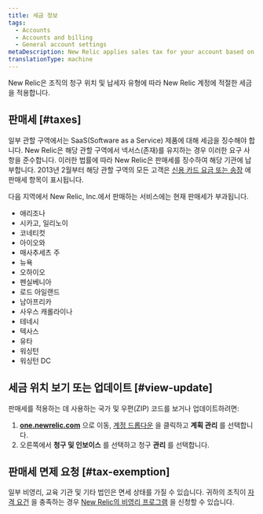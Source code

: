 ```yaml
---
title: 세금 정보
tags:
  - Accounts
  - Accounts and billing
  - General account settings
metaDescription: New Relic applies sales tax for your account based on your location.
translationType: machine
---
```


New Relic은 조직의 청구 위치 및 납세자 유형에 따라 New Relic 계정에 적절한 세금을 적용합니다.

## 판매세 [#taxes]

일부 관할 구역에서는 SaaS(Software as a Service) 제품에 대해 세금을 징수해야 합니다. New Relic은 해당 관할 구역에서 넥서스(존재)를 유지하는 경우 이러한 요구 사항을 준수합니다. 이러한 법률에 따라 New Relic은 판매세를 징수하여 해당 기관에 납부합니다. 2013년 2월부터 해당 관할 구역의 모든 고객은 [신용 카드 요금 또는 송장](/docs/accounts-partnerships/accounts/account-billing-usage/invoices-receipts) 에 판매세 항목이 표시됩니다.

다음 지역에서 New Relic, Inc.에서 판매하는 서비스에는 현재 판매세가 부과됩니다.

* 애리조나
* 시카고, 일리노이
* 코네티컷
* 아이오와
* 매사추세츠 주
* 뉴욕
* 오하이오
* 펜실베니아
* 로드 아일랜드
* 남아프리카
* 사우스 캐롤라이나
* 테네시
* 텍사스
* 유타
* 워싱턴
* 워싱턴 DC

## 세금 위치 보기 또는 업데이트 [#view-update]

판매세를 적용하는 데 사용하는 국가 및 우편(ZIP) 코드를 보거나 업데이트하려면:

1. **[one.newrelic.com](https://one.newrelic.com/all-capabilities)** 으로 이동, [계정 드롭다운](/docs/using-new-relic/welcome-new-relic/get-started/glossary#account-dropdown) 을 클릭하고 **계획 관리** 를 선택합니다.
2. 오른쪽에서 **청구 및 인보이스** 를 선택하고 청구 **관리** 를 선택합니다.

## 판매세 면제 요청 [#tax-exemption]

일부 비영리, 교육 기관 및 기타 법인은 면세 상태를 가질 수 있습니다. 귀하의 조직이 [자격 요건](/docs/accounts-partnerships/accounts/account-billing-usage/eligibility-guidelines-new-relic-nonprofit-program) 을 충족하는 경우 [New Relic의 비영리 프로그램](http://newrelic.com/nonprofit) 을 신청할 수 있습니다.